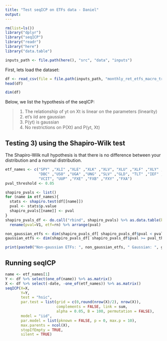 ```yaml
---
title: "Test seqICP on ETFs data - Daniel"
output:
---
```



```r
rm(list=ls())
library("dplyr")
library("seqICP")
library("readr")
library("here")
library("data.table")

inputs_path <- file.path(here(), "src", "data", "inputs")
```

First, lets load the dataset:

```r
df <- read_csv(file = file.path(inputs_path, "monthly_ret_etfs_macro_tranfs.csv"))
head(df)
```
```r
dim(df)
```

Below, we list the hypothesis of the seqICP:

> 1) The relationship of yt on Xt is linear on the parameters (linearity)
> 2) et's iid are gaussian
> 3) P(yt) is gaussian
> 4) No restrictions on P(Xt) and P(yt, Xt)

## Testing 3) using the Shapiro-Wilk test

The Shapiro-Wilk null hypothesis is that there is no difference between your distribution and a normal distribution.
  
```r
etf_names <- c("SPY" ,"XLI" ,"XLE" ,"XLK" ,"XLV", "XLU" ,"XLF" ,"XLY" ,"XLP" ,"XLB" ,"XHB", 
               "DBC" ,"USO" ,"UGA" ,"UNG" ,"SLV" ,"GLD", "TLT" ,"IEF" ,"IEI" ,"SHY" ,"MBB" ,
               "VCIT", "UUP" ,"FXE" ,"FXB" ,"FXY" ,"FXA")
pval_threshold <- 0.05

shapiro_pvals <- list()
for (name in etf_names){
  stats <- shapiro.test(df[[name]])
  pval <- stats$p.value
  shapiro_pvals[[name]] <- pval 
}
shapiro_pvals_df <- do.call("rbind", shapiro_pvals) %>% as.data.table(keep.rownames=TRUE) %>%
  rename(pval=V1, etf=rn) %>% arrange(pval)

non_gaussian_etfs <- dim(shapiro_pvals_df[ shapiro_pvals_df$pval < pval_threshold, ])[1]
gaussian_etfs <- dim(shapiro_pvals_df[ shapiro_pvals_df$pval >= pval_threshold, ])[1]

print(paste0("Non-gaussian ETFs: ", non_gaussian_etfs, " Gaussian: ", gaussian_etfs))
```

## Running seqICP

```r
name <- etf_names[1]
Y <- df %>% select(one_of(name)) %>% as.matrix()
X <- df %>% select(-date, -one_of(etf_names)) %>% as.matrix()
seqICP(X=X,
       Y=Y,
       test = "hsic",
       par.test = list(grid = c(0,round(nrow(X)/2), nrow(X)),
                       complements = FALSE, link = sum,
                       alpha = 0.05, B = 100, permutation = FALSE),
       model = "iid",
       par.model = list(pknown = FALSE, p = 0, max.p = 10),
       max.parents = ncol(X),
       stopIfEmpty = TRUE,
       silent = TRUE)
```






